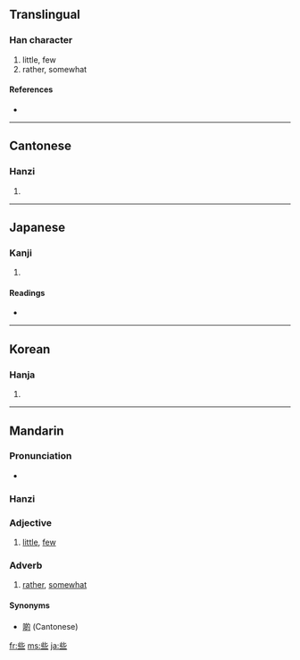 ==Translingual==

===Han character===
{{Han char|rn=7|rad=二|as=06|sn=8|four=2110<sub>1</sub>|canj=卜心一一 (YPMM)}}

# little, few
# rather, somewhat

====References====
* {{Han ref|kx=0087.100|dkj=00268|dj=0183.160|hdz=21441.080|uh=4E9B|ud=20123|bh=A8C7|bd=43207}}

----

==Cantonese==

===Hanzi===
{{yue-hanzi|jyut=|y=se1}}

# {{defn|Cantonese}}

----

==Japanese==

===Kanji===
{{ja-kanji|grade=|rs=二06}}

# {{defn|Japanese}}

====Readings====
* {{ja-readings|on=[[さ]] (sa), [[しゃ]] (sha)|kun=[[いささか]] (isasaka)}}

----

==Korean==

===Hanja===
{{ko-hanja|hangeul=사|rv=sa|mr=sa}}

# {{defn|Korean}}

----

==Mandarin==

===Pronunciation===
* {{audio|zh-xiē.ogg|audio}}

===Hanzi===
{{cmn-hanzi|pin=[[sā]] ([[sa1]]), [[suò]] ([[suo4]]), [[xiē]] ([[xie1]])|wg=sa<sup>1</sup>, so<sup>4</sup>, hsieh<sup>1</sup>}}

===Adjective===
# [[little]], [[few]]

===Adverb===
# [[rather]], [[somewhat]]

====Synonyms====
* [[啲]] (Cantonese)

[[fr:些]]
[[ms:些]]
[[ja:些]]